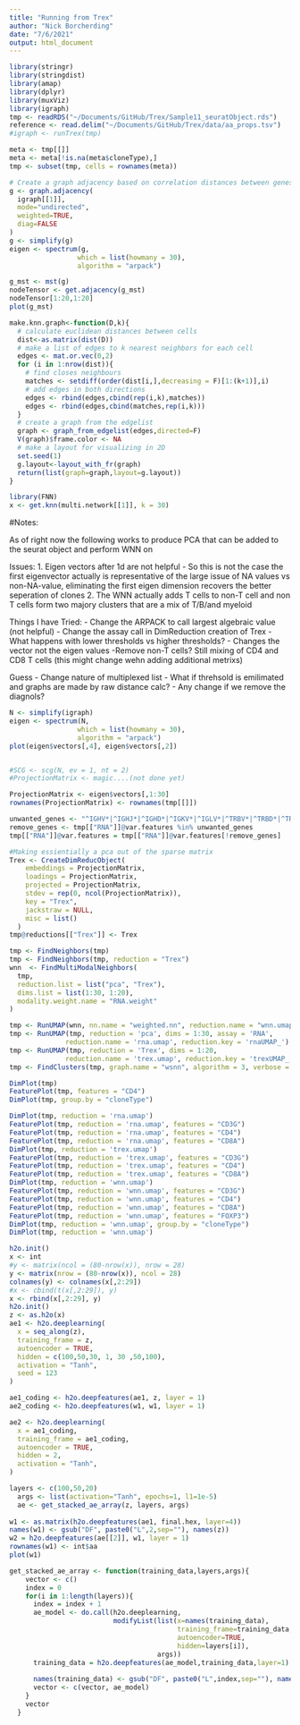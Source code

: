 ```yaml
---
title: "Running from Trex"
author: "Nick Borcherding"
date: "7/6/2021"
output: html_document
---
```


```r
library(stringr)
library(stringdist)
library(amap)
library(dplyr)
library(muxViz)
library(igraph)
tmp <- readRDS("~/Documents/GitHub/Trex/Sample11_seuratObject.rds")
reference <- read.delim("~/Documents/GitHub/Trex/data/aa_props.tsv")
#igraph <- runTrex(tmp)

meta <- tmp[[]]
meta <- meta[!is.na(meta$cloneType),]
tmp <- subset(tmp, cells = rownames(meta))
```

```r
# Create a graph adjacency based on correlation distances between genes in  pairwise fashion.
g <- graph.adjacency(
  igraph[[1]],
  mode="undirected",
  weighted=TRUE,
  diag=FALSE
)
g <- simplify(g)
eigen <- spectrum(g, 
                 which = list(howmany = 30), 
                 algorithm = "arpack")

g_mst <- mst(g)
nodeTensor <- get.adjacency(g_mst)
nodeTensor[1:20,1:20]
plot(g_mst)

make.knn.graph<-function(D,k){
  # calculate euclidean distances between cells
  dist<-as.matrix(dist(D))
  # make a list of edges to k nearest neighbors for each cell
  edges <- mat.or.vec(0,2)
  for (i in 1:nrow(dist)){
    # find closes neighbours
    matches <- setdiff(order(dist[i,],decreasing = F)[1:(k+1)],i)
    # add edges in both directions
    edges <- rbind(edges,cbind(rep(i,k),matches))  
    edges <- rbind(edges,cbind(matches,rep(i,k)))  
  }
  # create a graph from the edgelist
  graph <- graph_from_edgelist(edges,directed=F)
  V(graph)$frame.color <- NA
  # make a layout for visualizing in 2D
  set.seed(1)
  g.layout<-layout_with_fr(graph)
  return(list(graph=graph,layout=g.layout))        
}

library(FNN)
x <- get.knn(multi.network[[1]], k = 30)
```

#Notes:

As of right now the following works to produce PCA that can be added to the seurat object and perform WNN on

Issues: 
1. Eigen vectors after 1d are not helpful
 - So this is not the case the first eigenvector actually is representative of the large issue of NA values vs non-NA-value, eliminating the first eigen dimension recovers the better seperation of clones
2. The WNN actually adds T cells to non-T cell and non T cells form two majory clusters that are a mix of T/B/and myeloid

Things I have Tried:
- Change the ARPACK to call largest algebraic value (not helpful)
- Change the assay call in DimReduction creation of Trex
- What happens with lower thresholds vs higher thresholds? - Changes the vector not the eigen values
-Remove non-T cells? Still mixing of CD4 and CD8 T cells (this might change wehn adding additional metrixs)

Guess
- Change nature of multiplexed list
    - What if threhsold is emilimated and graphs are made by raw distance calc?
    - Any change if we remove the diagnols?

    
```r
N <- simplify(igraph)
eigen <- spectrum(N, 
                 which = list(howmany = 30), 
                 algorithm = "arpack")
plot(eigen$vectors[,4], eigen$vectors[,2])


#SCG <- scg(N, ev = 1, nt = 2)
#ProjectionMatrix <- magic....(not done yet)

ProjectionMatrix <- eigen$vectors[,1:30]
rownames(ProjectionMatrix) <- rownames(tmp[[]])

unwanted_genes <- "^IGHV*|^IGHJ*|^IGHD*|^IGKV*|^IGLV*|^TRBV*|^TRBD*|^TRBJ*|^TRDV*|^TRDD*|^TRDJ*|^TRAV*|^TRAJ*|^TRGV*|^TRGJ*"
remove_genes <- tmp[["RNA"]]@var.features %in% unwanted_genes
tmp[["RNA"]]@var.features = tmp[["RNA"]]@var.features[!remove_genes]

#Making essientially a pca out of the sparse matrix
Trex <- CreateDimReducObject(
    embeddings = ProjectionMatrix,
    loadings = ProjectionMatrix,
    projected = ProjectionMatrix,
    stdev = rep(0, ncol(ProjectionMatrix)),
    key = "Trex",
    jackstraw = NULL,
    misc = list()
  )
tmp@reductions[["Trex"]] <- Trex

tmp <- FindNeighbors(tmp)
tmp <- FindNeighbors(tmp, reduction = "Trex")
wnn  <- FindMultiModalNeighbors(
  tmp, 
  reduction.list = list("pca", "Trex"), 
  dims.list = list(1:30, 1:20), 
  modality.weight.name = "RNA.weight"
)

tmp <- RunUMAP(wnn, nn.name = "weighted.nn", reduction.name = "wnn.umap", reduction.key = "wnnUMAP_")
tmp <- RunUMAP(tmp, reduction = 'pca', dims = 1:30, assay = 'RNA', 
              reduction.name = 'rna.umap', reduction.key = 'rnaUMAP_')
tmp <- RunUMAP(tmp, reduction = 'Trex', dims = 1:20, 
              reduction.name = 'trex.umap', reduction.key = 'trexUMAP_')
tmp <- FindClusters(tmp, graph.name = "wsnn", algorithm = 3, verbose = FALSE)

DimPlot(tmp)
FeaturePlot(tmp, features = "CD4")
DimPlot(tmp, group.by = "cloneType")

DimPlot(tmp, reduction = 'rna.umap')
FeaturePlot(tmp, reduction = 'rna.umap', features = "CD3G")
FeaturePlot(tmp, reduction = 'rna.umap', features = "CD4")
FeaturePlot(tmp, reduction = 'rna.umap', features = "CD8A")
DimPlot(tmp, reduction = 'trex.umap')
FeaturePlot(tmp, reduction = 'trex.umap', features = "CD3G")
FeaturePlot(tmp, reduction = 'trex.umap', features = "CD4")
FeaturePlot(tmp, reduction = 'trex.umap', features = "CD8A")
DimPlot(tmp, reduction = 'wnn.umap')
FeaturePlot(tmp, reduction = 'wnn.umap', features = "CD3G")
FeaturePlot(tmp, reduction = 'wnn.umap', features = "CD4")
FeaturePlot(tmp, reduction = 'wnn.umap', features = "CD8A")
FeaturePlot(tmp, reduction = 'wnn.umap', features = "FOXP3")
DimPlot(tmp, reduction = 'wnn.umap', group.by = "cloneType")
DimPlot(tmp, reduction = 'wnn.umap')
```
```r
h2o.init()
x <- int
#y <- matrix(ncol = (80-nrow(x)), nrow = 28)
y <- matrix(nrow = (80-nrow(x)), ncol = 28)
colnames(y) <- colnames(x[,2:29])
#x <- cbind(t(x[,2:29]), y)
x <- rbind(x[,2:29], y)
h2o.init()
z <- as.h2o(x)
ae1 <- h2o.deeplearning(
  x = seq_along(z), 
  training_frame = z,
  autoencoder = TRUE,
  hidden = c(100,50,30, 1, 30 ,50,100), 
  activation = "Tanh",
  seed = 123
)

ae1_coding <- h2o.deepfeatures(ae1, z, layer = 1)
ae2_coding <- h2o.deepfeatures(w1, w1, layer = 1)

ae2 <- h2o.deeplearning(
  x = ae1_coding, 
  training_frame = ae1_coding,
  autoencoder = TRUE,
  hidden = 2, 
  activation = "Tanh",
)

layers <- c(100,50,20)
  args <- list(activation="Tanh", epochs=1, l1=1e-5)
  ae <- get_stacked_ae_array(z, layers, args)
  
w1 <- as.matrix(h2o.deepfeatures(ae1, final.hex, layer=4))
names(w1) <- gsub("DF", paste0("L",2,sep=""), names(z)) 
w2 = h2o.deepfeatures(ae[[2]], w1, layer = 1)
rownames(w1) <- int$aa
plot(w1)

get_stacked_ae_array <- function(training_data,layers,args){  
    vector <- c()
    index = 0
    for(i in 1:length(layers)){    
      index = index + 1
      ae_model <- do.call(h2o.deeplearning, 
                          modifyList(list(x=names(training_data),
                                          training_frame=training_data,
                                          autoencoder=TRUE,
                                          hidden=layers[i]),
                                     args))
      training_data = h2o.deepfeatures(ae_model,training_data,layer=1)
      
      names(training_data) <- gsub("DF", paste0("L",index,sep=""), names(training_data)) 
      vector <- c(vector, ae_model)    
    }
    vector
  }
```




